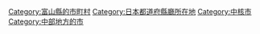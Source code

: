 {{DEFAULTSORT:Toyama-shi}}
[[Category:富山縣的市町村|Category:富山縣的市町村]]
[[Category:日本都道府縣廳所在地|Category:日本都道府縣廳所在地]]
[[Category:中核市|Category:中核市]]
[[Category:中部地方的市|Category:中部地方的市]]